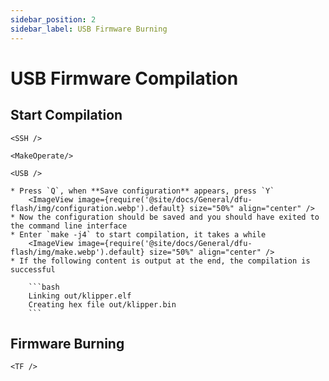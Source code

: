 ```yaml
---
sidebar_position: 2
sidebar_label: USB Firmware Burning
---
```




# USB Firmware Compilation

## Start Compilation

    <SSH />

    <MakeOperate/>

    <USB />

    * Press `Q`, when **Save configuration** appears, press `Y`
        <ImageView image={require('@site/docs/General/dfu-flash/img/configuration.webp').default} size="50%" align="center" />
    * Now the configuration should be saved and you should have exited to the command line interface
    * Enter `make -j4` to start compilation, it takes a while
        <ImageView image={require('@site/docs/General/dfu-flash/img/make.webp').default} size="50%" align="center" />
    * If the following content is output at the end, the compilation is successful

        ```bash
        Linking out/klipper.elf
        Creating hex file out/klipper.bin
        ```


## Firmware Burning
    
    <TF />
